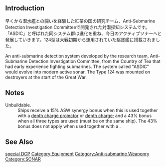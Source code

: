 {{EquipmentInfo|260}}

==Introduction==
早くから潜水艦との闘いを経験した紅茶の国の研究チーム、Anti-Submarine Detection Investigation Committeeで開発された対潜探知システムです。「ASDIC」と呼ばれた同システム群は進化を重ね、今日のアクティブソナーへと発展していきます。124型は大戦初期から運用されていた駆逐艦に搭載されました。

An anti-submarine detection system developed by the research team, Anti-Submarine Detection Investigation Committee,  from the Country of Tea that had early experience fighting submarines.  The system called "ASDIC" would evolve into modern active sonar. The Type 124 was mounted on destroyers at the start of the Great War.

==Notes==
;Unbuildable.
:Ships receive a 15% ASW synergy bonus when this is used together with a [[:Category:Depth Charge Projectors|depth charge projector]] or [[:Category:Depth Charges|depth charge]]; and a 43% bonus when all three types are used (must be on the same ship). The 43% bonus does not apply when used together with a [[Category:Special Depth Charge Projectors|special DCP]].

==See Also==
{{Equipmentlist}}
[[Category:Equipment]]
[[Category:Anti-submarine Weaponry]]
[[Category:SONAR]]